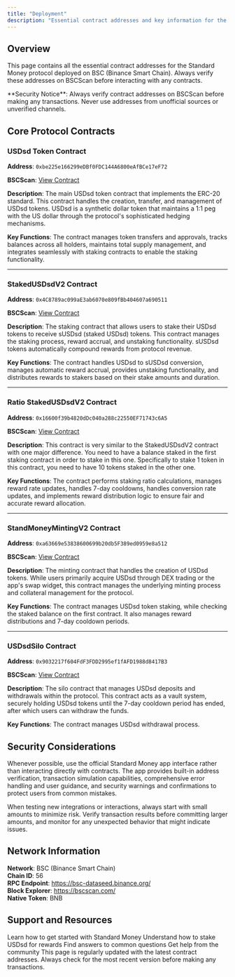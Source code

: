 ```yaml
---
title: "Deployment"
description: "Essential contract addresses and key information for the Standard Money protocol on BSC"
---
```


## Overview

This page contains all the essential contract addresses for the Standard Money protocol deployed on BSC (Binance Smart Chain). Always verify these addresses on BSCScan before interacting with any contracts.

<Warning>
  **Security Notice**: Always verify contract addresses on BSCScan before making
  any transactions. Never use addresses from unofficial sources or unverified
  channels.
</Warning>

## Core Protocol Contracts

### USDsd Token Contract

**Address**: `0xbe225e166299eDBf0FDC144A6800eAfBCe17eF72`

**BSCScan**: [View Contract](https://bscscan.com/address/0xbe225e166299eDBf0FDC144A6800eAfBCe17eF72)

**Description**: The main USDsd token contract that implements the ERC-20 standard. This contract handles the creation, transfer, and management of USDsd tokens. USDsd is a synthetic dollar token that maintains a 1:1 peg with the US dollar through the protocol's sophisticated hedging mechanisms.

**Key Functions**: The contract manages token transfers and approvals, tracks balances across all holders, maintains total supply management, and integrates seamlessly with staking contracts to enable the staking functionality.

---

### StakedUSDsdV2 Contract

**Address**: `0x4C8789ac099aE3ab6070e809fBb404607a690511`

**BSCScan**: [View Contract](https://bscscan.com/address/0x4C8789ac099aE3ab6070e809fBb404607a690511)

**Description**: The staking contract that allows users to stake their USDsd tokens to receive sUSDsd (staked USDsd) tokens. This contract manages the staking process, reward accrual, and unstaking functionality. sUSDsd tokens automatically compound rewards from protocol revenue.

**Key Functions**: The contract handles USDsd to sUSDsd conversion, manages automatic reward accrual, provides unstaking functionality, and distributes rewards to stakers based on their stake amounts and duration.

---

### Ratio StakedUSDsdV2 Contract

**Address**: `0x16600f39b4820dDc040a288c22550EF71743c6A5`

**BSCScan**: [View Contract](https://bscscan.com/address/0x16600f39b4820dDc040a288c22550EF71743c6A5)

**Description**: This contract is very similar to the StakedUSDsdV2 contract with one major difference. You need to have a balance staked in the first staking contract in order to stake in this one. Specifically to stake 1 token in this contract, you need to have 10 tokens staked in the other one.

**Key Functions**: The contract performs staking ratio calculations, manages reward rate updates, handles 7-day cooldowns, handles conversion rate updates, and implements reward distribution logic to ensure fair and accurate reward allocation.

---

### StandMoneyMintingV2 Contract

**Address**: `0xa63669e53838600699b20db5F389ed0959e8a512`

**BSCScan**: [View Contract](https://bscscan.com/address/0xa63669e53838600699b20db5F389ed0959e8a512)

**Description**: The minting contract that handles the creation of USDsd tokens. While users primarily acquire USDsd through DEX trading or the app's swap widget, this contract manages the underlying minting process and collateral management for the protocol.

**Key Functions**: The contract manages USDsd token staking, while checking the staked balance on the first contract. It also manages reward distributions and 7-day cooldown periods.

---

### USDsdSilo Contract

**Address**: `0x9032217f604FdF3FDD2995ef1fAFD1988d8417B3`

**BSCScan**: [View Contract](https://bscscan.com/address/0x9032217f604FdF3FDD2995ef1fAFD1988d8417B3)

**Description**: The silo contract that manages USDsd deposits and withdrawals within the protocol. This contract acts as a vault system, securely holding USDsd tokens until the 7-day cooldown period has ended, after which users can withdraw the funds.

**Key Functions**: The contract manages USDsd withdrawal process.

## Security Considerations

<AccordionGroup>
  <Accordion title="Use Official Interfaces">
    <p>
      Whenever possible, use the official Standard Money app interface rather than
      interacting directly with contracts. The app provides built-in address verification, transaction simulation capabilities, comprehensive error handling and user guidance, and security warnings and confirmations to protect users from common mistakes.
    </p>
  </Accordion>

  <Accordion title="Test with Small Amounts">
    <p>When testing new integrations or interactions, always start with small amounts to minimize risk. Verify transaction results before committing larger amounts, and monitor for any unexpected behavior that might indicate issues.</p>
  </Accordion>
</AccordionGroup>

## Network Information

**Network**: BSC (Binance Smart Chain)  
**Chain ID**: 56  
**RPC Endpoint**: https://bsc-dataseed.binance.org/  
**Block Explorer**: https://bscscan.com/  
**Native Token**: BNB

## Support and Resources

<Columns cols={2}>
  <Card title="Getting Started" icon="rocket" href="/quickstart">
    Learn how to get started with Standard Money
  </Card>
  <Card title="Staking Guide" icon="lock" href="/user-guides/staking-usdsd">
    Understand how to stake USDsd for rewards
  </Card>
  <Card title="FAQ" icon="question" href="/resources/faq">
    Find answers to common questions
  </Card>
  <Card
    title="Telegram Support"
    icon="telegram"
    href="https://t.me/StandardMoneyChat"
  >
    Get help from the community
  </Card>
</Columns>

<Note>
  This page is regularly updated with the latest contract addresses. Always
  check for the most recent version before making any transactions.
</Note>
